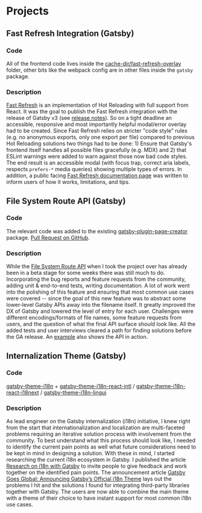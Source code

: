 
<SEO title="Projects" />


# Projects

## Fast Refresh Integration (Gatsby)

### Code

All of the frontend code lives inside the [cache-dir/fast-refresh-overlay](https://github.com/gatsbyjs/gatsby/tree/d430823842800745107a441d2f6a6029d6b6c1d7/packages/gatsby/cache-dir/fast-refresh-overlay) folder, other bits like the webpack config are in other files inside the `gatsby` package.

### Description

[Fast Refresh](https://www.npmjs.com/package/react-refresh) is an implementation of Hot Reloading with full support from React. It was the goal to publish the Fast Refresh integration with the release of Gatsby v3 (see [release notes](https://www.gatsbyjs.com/docs/reference/release-notes/v3.0/#fast-refresh)). So on a tight deadline an accessible, responsive and most importantly helpful modal/error overlay had to be created. Since Fast Refresh relies on stricter "code style" rules (e.g. no anonymous exports, only one export per file) compared to previous Hot Reloading solutions two things had to be done: 1) Ensure that Gatsby's frontend itself handles all possible files gracefully (e.g. MDX) and 2) that ESLint warnings were added to warn against those now bad code styles. The end result is an accessible modal (with focus trap, correct aria labels, respects `prefers-*` media queries) showing multiple types of errors. In addition, a public facing [Fast Refresh documentation page](https://www.gatsbyjs.com/docs/reference/local-development/fast-refresh/) was written to inform users of how it works, limitations, and tips.

## File System Route API (Gatsby)

### Code

The relevant code was added to the existing [gatsby-plugin-page-creator](https://github.com/gatsbyjs/gatsby/tree/d430823842800745107a441d2f6a6029d6b6c1d7/packages/gatsby-plugin-page-creator) package. [Pull Request on GitHub](https://github.com/gatsbyjs/gatsby/pull/27424).

### Description

While the [File System Route API](https://www.gatsbyjs.com/docs/reference/routing/file-system-route-api/) when I took the project over has already been in a beta stage for some weeks there was still much to do. Incorporating the bug reports and feature requests from the community, adding unit & end-to-end tests, writing documentation. A lot of work went into the polishing of this feature and ensuring that most common use cases were covered -- since the goal of this new feature was to abstract some lower-level Gatsby APIs away into the filename itself. It greatly improved the DX of Gatsby and lowered the level of entry for each user. Challenges were different encodings/formats of file names, some feature requests from users, and the question of what the final API surface should look like. All the added tests and user interviews cleared a path for finding solutions before the GA release. An [example](https://github.com/gatsbyjs/gatsby/tree/d430823842800745107a441d2f6a6029d6b6c1d7/examples/route-api) also shows the API in action.

## Internalization Theme (Gatsby)

### Code

[gatsby-theme-i18n](https://github.com/gatsbyjs/themes/tree/692499ec782aae8b47bcd5aafbbe3cc565b9e429/packages/gatsby-theme-i18n) + [gatsby-theme-i18n-react-intl](https://github.com/gatsbyjs/themes/tree/692499ec782aae8b47bcd5aafbbe3cc565b9e429/packages/gatsby-theme-i18n-react-intl) / [gatsby-theme-i18n-react-i18next](https://github.com/gatsbyjs/themes/tree/692499ec782aae8b47bcd5aafbbe3cc565b9e429/packages/gatsby-theme-i18n-react-i18next) / [gatsby-theme-i18n-lingui](https://github.com/gatsbyjs/themes/tree/692499ec782aae8b47bcd5aafbbe3cc565b9e429/packages/gatsby-theme-i18n-lingui)

### Description

As lead engineer on the Gatsby internalization (i18n) initiative, I knew right from the start that internationalization and localization are multi-faceted problems requiring an iterative solution process with involvement from the community. To best understand what this process should look like, I needed to identify the current pain points as well what future considerations need to be kept in mind in designing a solution. With these in mind, I started researching the current i18n ecosystem in Gatsby. I published the article [Research on i18n with Gatsby](https://www.gatsbyjs.com/blog/2020-07-13-i18n-pain-points/) to invite people to give feedback and work together on the identified pain points. The announcement article [Gatsby Goes Global: Announcing Gatsby’s Official i18n Theme](https://www.gatsbyjs.com/blog/2020-07-28-introducing-gatsby-i18n-theme/) lays out the problems I hit and the solutions I found for integrating third-party libraries together with Gatsby. The users are now able to combine the main theme with a theme of their choice to have instant support for most common i18n use cases.
